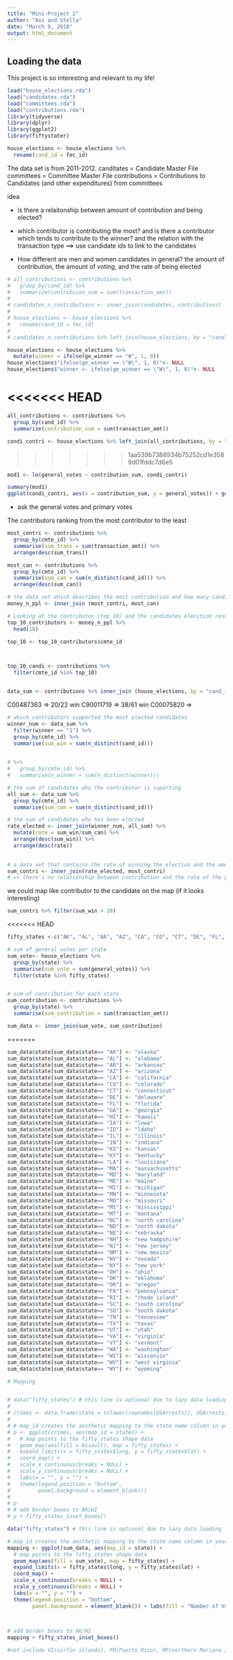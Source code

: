 ```yaml
---
title: "Mini-Project 2"
author: "Aoi and Stella"
date: "March 9, 2018"
output: html_document
---
```



## Loading the data

This project is so interesting and relevant to my life! 

```r
load("house_elections.rda")
load("candidates.rda")
load("committees.rda")
load("contributions.rda")
library(tidyverse)
library(dplyr)
library(ggplot2)
library(fiftystater)

house_elections <- house_elections %>%
  rename(cand_id = fec_id)

```

The data set is from 2011-2012.
canditates = Candidate Master File
committees = Committee Master File
contributions = Contributions to Candidates (and other expenditures) from committees

idea

- is there a relaitonship between amount of contribution and being elected?

- which contributor is contributing the most? and is there a contributor which tends to contribute to the winner? and the relation with the transaction type ==> use candidate ids to link to the candidates  

- How different are men and women candidates in general? the amount of contribution, the amount of voting, and the rate of being elected 


```r
# all_contributions <- contributions %>% 
#   group_by(cand_id) %>%
#   summarize(contribuion_sum = sum(transaction_amt)) 
#   
# candidates_n_contributions <- inner_join(candidates, contributions)
# 
# house_elections <- house_elections %>%
#   rename(cand_id = fec_id)
# 
# candidates_n_contributions %>% left_join(house_elections, by = "cand_id")
```

```r
house_elections <- house_elections %>%
  mutate(winner = ifelse(ge_winner == "W", 1, 0)) 
house_elections$"ifelse(ge_winner == \"W\", 1, 0)"<- NULL
house_elections$"winner <- ifelse(ge_winner == \"W\", 1, 0)"<- NULL
```


<<<<<<< HEAD
=======
```r
all_contributions <- contributions %>% 
  group_by(cand_id) %>%
  summarize(contribution_sum = sum(transaction_amt)) 

condi_contri <- house_elections %>% left_join(all_contributions, by = "cand_id")
```
>>>>>>> 1aa539b7388934b75252cd1e3589d01fddc7d6e5

```r
mod1 <- lm(general_votes ~ contribution_sum, condi_contri)

summary(mod1)
ggplot(condi_contri, aes(x = contribution_sum, y = general_votes)) + geom_point()
```

- ask the general votes and primary votes 


The contributors ranking from the most contributor to the least 
```r
most_contri <- contributions %>%
  group_by(cmte_id) %>%
  summarise(sum_trans = sum(transaction_amt)) %>%
  arrange(desc(sum_trans))

most_can <- contributions %>%
  group_by(cmte_id) %>%
  summarise(sum_can = sum(n_distinct(cand_id))) %>%
  arrange(desc(sum_can))

# the data set which describes the most contribution and how many candidates the contributors are supporting 
money_n_ppl <- inner_join (most_contri, most_can) 

# Looking at the contributor (top 10) and the candidates elecition results
top_10_contributors <- money_n_ppl %>%
  head(10)

top_10 <- top_10_contributors$cmte_id



top_10_candi <- contributions %>%
  filter(cmte_id %in% top_10)


data_sum <- contributions %>% inner_join (house_elections, by = "cand_id")

```

C00487363 => 20/22 win
C90011719 => 38/61 win
C00075820 => 


```r
# which contributors supported the most elected candidates 
winner_num <- data_sum %>%
  filter(winner == "1") %>%
  group_by(cmte_id) %>%
  summarise(sum_win = sum(n_distinct(cand_id)))
  

# %>% 
#   group_by(cmte_id) %>%
#   summarise(n_winner = sum(n_distinct(winner)))

# the sum of candidates who the contributor is suporting 
all_sum <- data_sum %>%
  group_by(cmte_id) %>%
  summarise(sum_can = sum(n_distinct(cand_id)))

# the sum of candidates who has been elected
rate_elected <- inner_join(winner_num, all_sum) %>%
  mutate(rate = sum_win/sum_can) %>%
  arrange(desc(sum_win)) %>%
  arrange(desc(rate)) 
  

# a data set that contains the rate of winning the election and the amount of contribution 
sum_contri <- inner_join(rate_elected, most_contri)
# => there's no relationship between contribution and the rate of the person who will get elected 
```
we could map like contributor to the candidate on the map (if it looks interesting)
```r
sum_contri %>% filter(sum_win > 20)
```


<<<<<<< HEAD
```r
fifty_states <-c("AK", "AL", "AR", "AZ", "CA", "CO", "CT", "DE", "FL", "GA", "HI", "IA", "ID", "IL", "IN", "KS", "KY", "LA", "MA", "MD", "ME", "MI", "MN", "MO", "MS", "MT", "NC", "ND", "NE", "NH", "NJ", "NM", "NV", "NY", "OH", "OK", "OR", "PA", "RI", "SC", "SD", "TN", "TX", "UT", "VA", "VT", "WA", "WI", "WV", "WY" )

# sum of general votes per state
sum_vote<- house_elections %>%
  group_by(state) %>%
  summarise(sum_vote = sum(general_votes)) %>%
  filter(state %in% fifty_states)


# sum of contribution for each state
sum_contribution <- contributions %>% 
  group_by(state) %>%
  summarise(sum_contribution = sum(transaction_amt))

sum_data <- inner_join(sum_vote, sum_contribution)
```
=======
```r
sum_data$state[sum_data$state== "AK"] <- "alaska"
sum_data$state[sum_data$state== "AL"] <- "alabama"
sum_data$state[sum_data$state== "AR"] <- "arkansas"
sum_data$state[sum_data$state== "AZ"] <- "arizona"
sum_data$state[sum_data$state== "CA"] <- "california"
sum_data$state[sum_data$state== "CO"] <- "colorado"
sum_data$state[sum_data$state== "CT"] <- "connecticut"
sum_data$state[sum_data$state== "DE"] <- "delaware"
sum_data$state[sum_data$state== "FL"] <- "florida"
sum_data$state[sum_data$state== "GA"] <- "georgia"
sum_data$state[sum_data$state== "HI"] <- "hawaii"
sum_data$state[sum_data$state== "IA"] <- "lowa"
sum_data$state[sum_data$state== "ID"] <- "ldaho"
sum_data$state[sum_data$state== "IL"] <- "illinois"
sum_data$state[sum_data$state== "IN"] <- "indiana"
sum_data$state[sum_data$state== "KS"] <- "kansas"
sum_data$state[sum_data$state== "KY"] <- "kentucky"
sum_data$state[sum_data$state== "LA"] <- "louisiana"
sum_data$state[sum_data$state== "MA"] <- "massachusetts"
sum_data$state[sum_data$state== "MD"] <- "maryland"
sum_data$state[sum_data$state== "ME"] <- "maine"
sum_data$state[sum_data$state== "MI"] <- "michigan"
sum_data$state[sum_data$state== "MN"] <- "minnesota"
sum_data$state[sum_data$state== "MO"] <- "missouri"
sum_data$state[sum_data$state== "MS"] <- "mississippi"
sum_data$state[sum_data$state== "MT"] <- "montana"
sum_data$state[sum_data$state== "NC"] <- "north carolina"
sum_data$state[sum_data$state== "ND"] <- "north dakota"
sum_data$state[sum_data$state== "NE"] <- "nebraska"
sum_data$state[sum_data$state== "NH"] <- "new hampshire"
sum_data$state[sum_data$state== "NJ"] <- "new jersey"
sum_data$state[sum_data$state== "NM"] <- "new mexico"
sum_data$state[sum_data$state== "NV"] <- "nevada"
sum_data$state[sum_data$state== "NY"] <- "new york"
sum_data$state[sum_data$state== "OH"] <- "ohio"
sum_data$state[sum_data$state== "OK"] <- "oklahoma"
sum_data$state[sum_data$state== "OR"] <- "oregon"
sum_data$state[sum_data$state== "PA"] <- "pennsylvania"
sum_data$state[sum_data$state== "RI"] <- "rhode island"
sum_data$state[sum_data$state== "SC"] <- "south carolina"
sum_data$state[sum_data$state== "SD"] <- "south dakota"
sum_data$state[sum_data$state== "TN"] <- "tennessee"
sum_data$state[sum_data$state== "TX"] <- "texas"
sum_data$state[sum_data$state== "UT"] <- "utah"
sum_data$state[sum_data$state== "VA"] <- "virginia"
sum_data$state[sum_data$state== "VT"] <- "vermont"
sum_data$state[sum_data$state== "WA"] <- "washington"
sum_data$state[sum_data$state== "WI"] <- "wisconsin"
sum_data$state[sum_data$state== "WV"] <- "west virginia"
sum_data$state[sum_data$state== "WY"] <- "wyoming"

```




```r
# Mapping


# data("fifty_states") # this line is optional due to lazy data loading
# 
# crimes <- data.frame(state = tolower(rownames(USArrests)), USArrests)
# 
# # map_id creates the aesthetic mapping to the state name column in your data
# p <- ggplot(crimes, aes(map_id = state)) + 
#   # map points to the fifty_states shape data
#   geom_map(aes(fill = Assault), map = fifty_states) + 
#   expand_limits(x = fifty_states$long, y = fifty_states$lat) +
#   coord_map() +
#   scale_x_continuous(breaks = NULL) + 
#   scale_y_continuous(breaks = NULL) +
#   labs(x = "", y = "") +
#   theme(legend.position = "bottom", 
#         panel.background = element_blank())
# 
# p
# # add border boxes to AK/HI
# p + fifty_states_inset_boxes() 

```

```r
data("fifty_states") # this line is optional due to lazy data loading

# map_id creates the aesthetic mapping to the state name column in your data
mapping <- ggplot(sum_data, aes(map_id = state)) + 
  # map points to the fifty_states shape data
  geom_map(aes(fill = sum_vote), map = fifty_states) + 
  expand_limits(x = fifty_states$long, y = fifty_states$lat) +
  coord_map() +
  scale_x_continuous(breaks = NULL) + 
  scale_y_continuous(breaks = NULL) +
  labs(x = "", y = "") +
  theme(legend.position = "bottom", 
        panel.background = element_blank()) + labs(fill = "Number of Votes") + scale_fill_continuous(breaks = c(250000, 6270000,12204357), labels = c("240k","6,270K", "12300K"))
  


# add border boxes to AK/HI
mapping + fifty_states_inset_boxes()

#not include VI(virfin islands), PR(Puerto Rico), MP(northern Mariana Islands), GU (Guam), DC(district of columbia), AS(?)
```

```r

```


